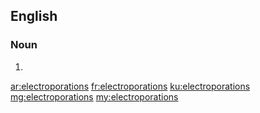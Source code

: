 ==English==

===Noun===
{{head|en|noun plural form}}

# {{plural of|electroporation|lang=en}}

[[ar:electroporations]]
[[fr:electroporations]]
[[ku:electroporations]]
[[mg:electroporations]]
[[my:electroporations]]